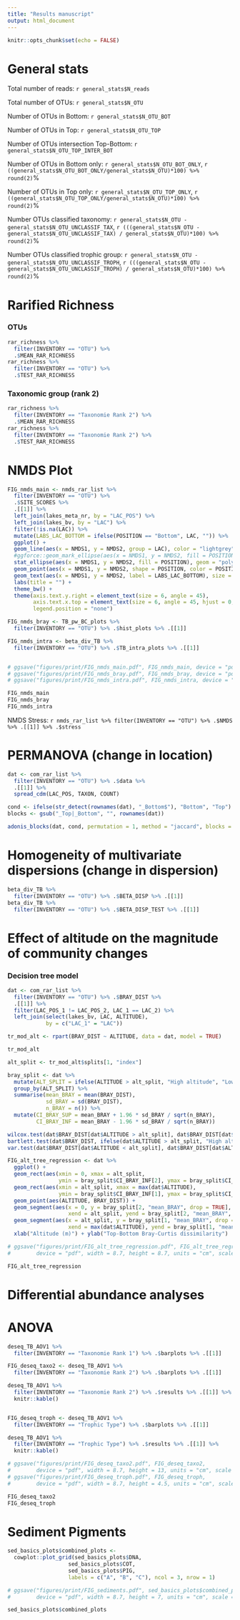 ```yaml
---
title: "Results manuscript"
output: html_document
---
```


```r
knitr::opts_chunk$set(echo = FALSE)
```


# General stats

Total number of reads: `r general_stats$N_reads`

Total number of OTUs: `r general_stats$N_OTU`

Number of OTUs in Bottom: `r general_stats$N_OTU_BOT`

Number of OTUs in Top: `r general_stats$N_OTU_TOP`

Number of OTUs intersection Top-Bottom: `r general_stats$N_OTU_TOP_INTER_BOT`

Number of OTUs in Bottom only: `r general_stats$N_OTU_BOT_ONLY`, `r ((general_stats$N_OTU_BOT_ONLY/general_stats$N_OTU)*100) %>% round(2)`%

Number of OTUs in Top only: `r general_stats$N_OTU_TOP_ONLY`, `r ((general_stats$N_OTU_TOP_ONLY/general_stats$N_OTU)*100) %>% round(2)`%

Number OTUs classified taxonomy: `r general_stats$N_OTU - general_stats$N_OTU_UNCLASSIF_TAX`, `r (((general_stats$N_OTU - general_stats$N_OTU_UNCLASSIF_TAX) / general_stats$N_OTU)*100) %>% round(2)`%

Number OTUs classified trophic group: `r general_stats$N_OTU - general_stats$N_OTU_UNCLASSIF_TROPH`, `r (((general_stats$N_OTU - general_stats$N_OTU_UNCLASSIF_TROPH) / general_stats$N_OTU)*100) %>% round(2)`%


# Rarified Richness

### OTUs

```r
rar_richness %>% 
  filter(INVENTORY == "OTU") %>% 
  .$MEAN_RAR_RICHNESS
rar_richness %>% 
  filter(INVENTORY == "OTU") %>% 
  .$TEST_RAR_RICHNESS
```

### Taxonomic group (rank 2)
```r
rar_richness %>% 
  filter(INVENTORY == "Taxonomie Rank 2") %>% 
  .$MEAN_RAR_RICHNESS
rar_richness %>% 
  filter(INVENTORY == "Taxonomie Rank 2") %>% 
  .$TEST_RAR_RICHNESS
```



# NMDS Plot
```r
FIG_nmds_main <- nmds_rar_list %>% 
  filter(INVENTORY == "OTU") %>% 
  .$SITE_SCORES %>% 
  .[[1]] %>% 
  left_join(lakes_meta_nr, by = "LAC_POS") %>% 
  left_join(lakes_bv, by = "LAC") %>% 
  filter(!is.na(LAC)) %>% 
  mutate(LABS_LAC_BOTTOM = ifelse(POSITION == "Bottom", LAC, "")) %>% 
  ggplot() +
  geom_line(aes(x = NMDS1, y = NMDS2, group = LAC), color = "lightgrey") +
  #ggforce::geom_mark_ellipse(aes(x = NMDS1, y = NMDS2, fill = POSITION), ) +
  stat_ellipse(aes(x = NMDS1, y = NMDS2, fill = POSITION), geom = "polygon", level = 0.95, alpha = 0.2) +
  geom_point(aes(x = NMDS1, y = NMDS2, shape = POSITION, color = POSITION), size = 2) +
  geom_text(aes(x = NMDS1, y = NMDS2, label = LABS_LAC_BOTTOM), size = 2, nudge_y = -0.03) +
  labs(title = "") +
  theme_bw() +
  theme(axis.text.y.right = element_text(size = 6, angle = 45),
        axis.text.x.top = element_text(size = 6, angle = 45, hjust = 0, vjust = 0),
        legend.position = "none")

FIG_nmds_bray <- TB_pw_BC_plots %>% 
  filter(INVENTORY == "OTU") %>% .$hist_plots %>% .[[1]]

FIG_nmds_intra <- beta_div_TB %>% 
  filter(INVENTORY == "OTU") %>% .$TB_intra_plots %>% .[[1]]


# ggsave("figures/print/FIG_nmds_main.pdf", FIG_nmds_main, device = "pdf", width = 13.1, height = 10, units = "cm", scale = 1)
# ggsave("figures/print/FIG_nmds_bray.pdf", FIG_nmds_bray, device = "pdf", width = 4.7, height = 4.7, units = "cm", scale = 1)
# ggsave("figures/print/FIG_nmds_intra.pdf", FIG_nmds_intra, device = "pdf", width = 4.7, height = 4.7, units = "cm", scale = 1)

FIG_nmds_main
FIG_nmds_bray
FIG_nmds_intra
```

NMDS Stress: `r nmds_rar_list %>% filter(INVENTORY == "OTU") %>% .$NMDS %>% .[[1]] %>% .$stress`

# PERMANOVA (change in location)
```r
dat <- com_rar_list %>% 
  filter(INVENTORY == "OTU") %>% .$data %>%
  .[[1]] %>% 
  spread_cdm(LAC_POS, TAXON, COUNT)

cond <- ifelse(str_detect(rownames(dat), "_Bottom$"), "Bottom", "Top")
blocks <- gsub("_Top|_Bottom", "", rownames(dat))

adonis_blocks(dat, cond, permutation = 1, method = "jaccard", blocks = blocks)

```


# Homogeneity of multivariate dispersions (change in dispersion)
```r
beta_div_TB %>% 
  filter(INVENTORY == "OTU") %>% .$BETA_DISP %>% .[[1]]
beta_div_TB %>% 
  filter(INVENTORY == "OTU") %>% .$BETA_DISP_TEST %>% .[[1]]

```

# Effect of altitude on the magnitude of community changes

### Decision tree model
```r
dat <- com_rar_list %>% 
  filter(INVENTORY == "OTU") %>% .$BRAY_DIST %>%
  .[[1]] %>% 
  filter(LAC_POS_1 != LAC_POS_2, LAC_1 == LAC_2) %>% 
  left_join(select(lakes_bv, LAC, ALTITUDE),
            by = c("LAC_1" = "LAC"))

tr_mod_alt <- rpart(BRAY_DIST ~ ALTITUDE, data = dat, model = TRUE)

tr_mod_alt

alt_split <- tr_mod_alt$splits[1, "index"]

bray_split <- dat %>%
  mutate(ALT_SPLIT = ifelse(ALTITUDE > alt_split, "High altitude", "Low altitude")) %>% 
  group_by(ALT_SPLIT) %>% 
  summarise(mean_BRAY = mean(BRAY_DIST),
            sd_BRAY = sd(BRAY_DIST),
            n_BRAY = n()) %>% 
  mutate(CI_BRAY_SUP = mean_BRAY + 1.96 * sd_BRAY / sqrt(n_BRAY),
         CI_BRAY_INF = mean_BRAY - 1.96 * sd_BRAY / sqrt(n_BRAY))

wilcox.test(dat$BRAY_DIST[dat$ALTITUDE > alt_split], dat$BRAY_DIST[dat$ALTITUDE < alt_split])
bartlett.test(dat$BRAY_DIST, ifelse(dat$ALTITUDE > alt_split, "High altitude", "Low altitude"))
var.test(dat$BRAY_DIST[dat$ALTITUDE < alt_split], dat$BRAY_DIST[dat$ALTITUDE > alt_split])

FIG_alt_tree_regression <- dat %>%
  ggplot() +
  geom_rect(aes(xmin = 0, xmax = alt_split,
                ymin = bray_split$CI_BRAY_INF[2], ymax = bray_split$CI_BRAY_SUP[2]), fill = "grey") +
  geom_rect(aes(xmin = alt_split, xmax = max(dat$ALTITUDE),
                ymin = bray_split$CI_BRAY_INF[1], ymax = bray_split$CI_BRAY_SUP[1]), fill = "grey") +
  geom_point(aes(ALTITUDE, BRAY_DIST)) +
  geom_segment(aes(x = 0, y = bray_split[2, "mean_BRAY", drop = TRUE],
                   xend = alt_split, yend = bray_split[2, "mean_BRAY", drop = TRUE]), size = 1) +
  geom_segment(aes(x = alt_split, y = bray_split[1, "mean_BRAY", drop = TRUE],
                   xend = max(dat$ALTITUDE), yend = bray_split[1, "mean_BRAY", drop = TRUE]), size = 1) +
  xlab("Altitude (m)") + ylab("Top-Bottom Bray-Curtis dissimilarity")

# ggsave("figures/print/FIG_alt_tree_regression.pdf", FIG_alt_tree_regression,
#        device = "pdf", width = 8.7, height = 8.7, units = "cm", scale = 1)

FIG_alt_tree_regression

```



# Differential abundance analyses
# ANOVA
```r
deseq_TB_AOV1 %>% 
  filter(INVENTORY == "Taxonomie Rank 1") %>% .$barplots %>% .[[1]]

FIG_deseq_taxo2 <- deseq_TB_AOV1 %>% 
  filter(INVENTORY == "Taxonomie Rank 2") %>% .$barplots %>% .[[1]]

deseq_TB_AOV1 %>% 
  filter(INVENTORY == "Taxonomie Rank 2") %>% .$results %>% .[[1]] %>%
  knitr::kable()


FIG_deseq_troph <- deseq_TB_AOV1 %>% 
  filter(INVENTORY == "Trophic Type") %>% .$barplots %>% .[[1]]

deseq_TB_AOV1 %>% 
  filter(INVENTORY == "Trophic Type") %>% .$results %>% .[[1]] %>%
  knitr::kable()

# ggsave("figures/print/FIG_deseq_taxo2.pdf", FIG_deseq_taxo2,
#        device = "pdf", width = 8.7, height = 13, units = "cm", scale = 1)
# ggsave("figures/print/FIG_deseq_troph.pdf", FIG_deseq_troph,
#        device = "pdf", width = 8.7, height = 4.5, units = "cm", scale = 1)

FIG_deseq_taxo2
FIG_deseq_troph
```


# Sediment Pigments
```r

sed_basics_plots$combined_plots <-
  cowplot::plot_grid(sed_basics_plots$DNA,
                   sed_basics_plots$COT,
                   sed_basics_plots$PIG,
                   labels = c("A", "B", "C"), ncol = 3, nrow = 1)

# ggsave("figures/print/FIG_sediments.pdf", sed_basics_plots$combined_plots,
#        device = "pdf", width = 8.7, height = 7, units = "cm", scale = 1)

sed_basics_plots$combined_plots
```

